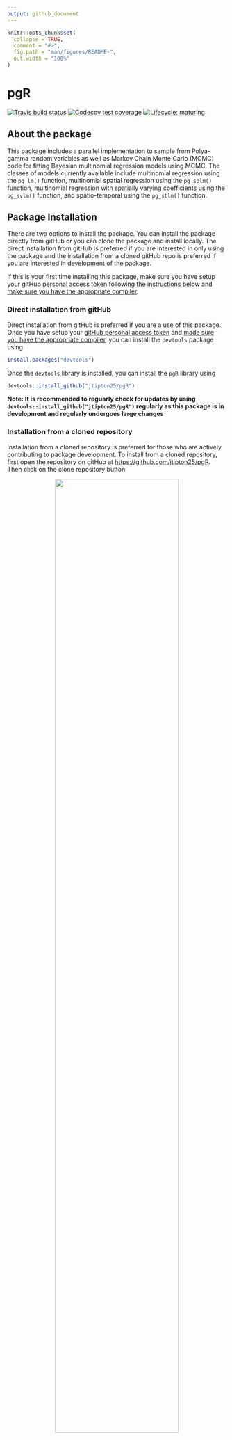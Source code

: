 ```yaml
---
output: github_document
---
```


<!-- README.md is generated from README.Rmd. Please edit that file -->

```r
knitr::opts_chunk$set(
  collapse = TRUE,
  comment = "#>",
  fig.path = "man/figures/README-",
  out.width = "100%"
)
```

# pgR

<!-- badges: start -->
[![Travis build status](https://travis-ci.com/jtipton25/pgR.svg?branch=master)](https://travis-ci.com/jtipton25/pgR)
[![Codecov test coverage](https://codecov.io/gh/jtipton25/pgR/branch/master/graph/badge.svg)](https://codecov.io/gh/jtipton25/pgR?branch=master)
[![Lifecycle: maturing](https://img.shields.io/badge/lifecycle-maturing-blue.svg)](https://www.tidyverse.org/lifecycle/#maturing)
<!-- badges: end -->

## About the package

This package includes a parallel implementation to sample from Polya-gamma random variables as well as Markov Chain Monte Carlo (MCMC) code for fitting Bayesian multinomial regression models using MCMC. The classes of models currently available include multinomial regression using the `pg_lm()` function, multinomial spatial regression using the `pg_splm()` function, multinomial regression with spatially varying coefficients using the `pg_svlm()` function, and spatio-temporal using the `pg_stlm()` function.

## Package Installation
There are two options to install the package. You can install the package directly from gitHub or you can clone the package and install locally. The direct installation from gitHub is preferred if you are interested in only using the package and the installation from a cloned gitHub repo is preferred if you are interested in development of the package. 

If this is your first time installing this package, make sure you have setup your [gitHub personal access token following the instructions below](#setup-github-personal-access-token) and [make sure you have the appropriate compiler](#make-sure-you-have-the-appropriate-compiler).



### Direct installation from gitHub

Direct installation from gitHub is preferred if you are a use of this package. Once you have setup your [gitHub personal access token](#setup-github-personal-access-token) and [made sure you have the appropriate compiler](#make-sure-you-have-the-appropriate-compiler), you can install the `devtools` package using 

```r
install.packages("devtools")
```

Once the `devtools` library is installed, you can install the `pgR` library using

```r
devtools::install_github("jtipton25/pgR")
```
**Note: It is recommended to reguarly check for updates by using `devtools::install_github("jtipton25/pgR")` regularly as this package is in development and regularly undergoes large changes**

### Installation from a cloned repository

Installation from a cloned repository is preferred for those who are actively contributing to package development. To install from a cloned repository, first open the repository on gitHub at [https://github.com/jtipton25/pgR](https://github.com/jtipton25/pgR). Then click on the clone repository button

<p align="center">
<img src="man/figures/github-clone.png" width="75%">
</p>

and clone copy the output to the clipboard. Then open up a terminal window and type 

```
git clone git@github.com:jtipton25/pgR.git
```

<p align="center">
<img src="man/figures/terminal-clone.png" width="50%">
</p>


Once the gitHub repo has finished downloading, open the project in RStudio by finding and selecting the `pgR.Rproj` file 

<p align="center">
<img src="man/figures/open-project-1.png" width="33%">
<img src="man/figures/open-project-2.png" width="33%">
<img src="man/figures/open-project-3.png" width="33%">
</p>


Once the project file has been opened, you can use the build tab to "Install and Restart" or "More -> Clean and Rebuild" to install the package. If you add or modify `R` code, you can reinstall the updated package using "Install and Restart". If you add or modify `c++` code using `Rcpp`, use the "More -> Clean and Rebuild" option in the build tab to recompile the `c++` code.

<p align="center">
<img src="man/figures/install-and-restart.png" width="49%">
<img src="man/figures/clean-and-rebuild.png" width="49%">
</p>

or you can clone the project and install it locally using RStudio. 



### Setup gitHub Personal Access Token

For either installation method, you will need a personal access token (PAT) -- see [here](https://happygitwithr.com/github-pat.html) for how to set this up as this is what I based the following on. It's pretty simple, first, make sure the `usethis` library is installed using

```r
install.packages("usethis")
```
and then use 

```r
usethis::browse_github_pat()
``` 
to open a webpage using your gitHub account. On this webpage is a form to create your PAT with reasonable settings. Give the PAT a nickname and click "Generate token" and the token will be displayed. The token is a string of 40 random letters and digits. Make sure you **copy this token to your clipboard** as this is the last time you will be able to see it.

Once you have generated a gitHub PAT and copied it to your clipboard, we will add the PAT to your `.Renviron` file. The goal is to add the following line in your `.Renviron` file:

```r
GITHUB_PAT=XXXXX
```

where the XXXX is the PAT copied from github. The `.Renviron` file is a hidden file that lives in your home directory. If you are comfortable with the terminal, you can edit this by hand using your favorite text editor. If you are not comfortable with the terminal, the `.Renviron` file can be edited in `R` using the `usethis` package. In `R` type

```r
usethis::edit_r_environ()
```

Your .Renviron file should pop up in your editor. Add your GITHUB_PAT as above,

```r
GITHUB_PAT=XXXXX
```

with a line break at the end of the file save the `.Renviron` file and close it. If questioned, YES you do want to use a filename that begins with a dot `.`. Note that, by default, most dotfiles are hidden in the RStudio file browser, but `.Renviron` should always be visible.

Restart `R` (Session > Restart R in the RStudio menu bar), as environment variables are loaded from `.Renviron` only at the start of an `R` session. Check that the PAT is now available like so:

```r
usethis::git_sitrep()
```

You should see the following line in the output:

```
* Personal access token: '<found in env var>'
```

Now commands you run from the devtools package, which consults GITHUB_PAT by default, will be able to access private GitHub repositories to which you have access.

### Make sure you have the appropriate compiler

- **Linux**: It is assumed on Linux systems, the appropriate compiler is available

- **Windows**: For Windows, download and install RTools. For R (>=4.0.0) follow the instructions [here](https://cran.r-project.org/bin/windows/Rtools/) -- older versions of R follow the instructions [here](https://cran.r-project.org/bin/windows/Rtools/history.html).

- **MacOS**: If you are on a Mac, make sure you have an openMP supported compiler -- see [here](https://thecoatlessprofessor.com/programming/cpp/r-compiler-tools-for-rcpp-on-macos/) for instructions on how to get this setup. Follow the instructions for your specific version of R


